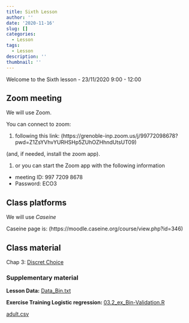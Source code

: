 ```yaml
---
title: Sixth Lesson
author: ''
date: '2020-11-16'
slug: []
categories:
  - Lesson
tags:
  - Lesson
description: ''
thumbnail: ''
---
```



Welcome to the Sixth lesson - 23/11/2020 9:00 - 12:00


## Zoom meeting

We will use Zoom.

You can connect to zoom:

1. following this link: (https://grenoble-inp.zoom.us/j/99772098678?pwd=Z1ZsYVhvYURHSHp5ZUhOZHhndUtsUT09)

(and, if needed, install the zoom app).

1. or you can start the Zoom app with the following information
  + meeting ID: 997 7209 8678
  + Password: ECO3

## Class platforms

We will use *Caseine*

Caseine page is: (https://moodle.caseine.org/course/view.php?id=346)


## Class material

Chap 3: [Discret Choice](/Data-pdf/030_Discret_Choice_E3_v19.pdf)


### Supplementary material

**Lesson Data:** [Data_Bin.txt](/Data-pdf/Data_Bin.txt)

**Exercise Training Logistic regression: **[03.2_ex_Bin-Validation.R](/Data-pdf/03.2_ex_Bin-Validation.R)

[adult.csv](/Data-pdf/adult.csv)

